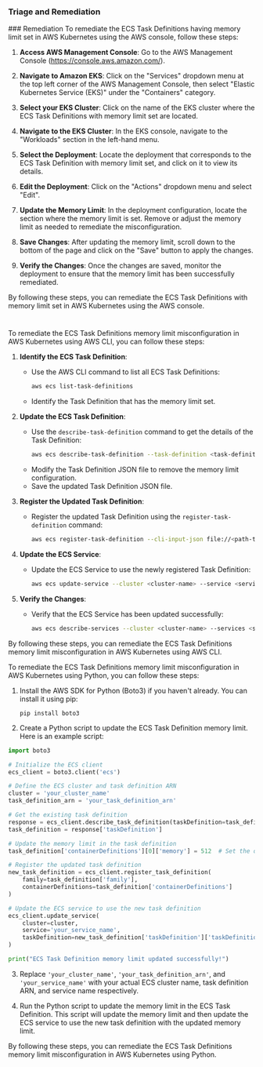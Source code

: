 
### Triage and Remediation
<Tabs>
<Tab title='Remediation'>
### Remediation

<AccordionGroup>
<Accordion title='Using Console' defaultOpen='true'>
To remediate the ECS Task Definitions having memory limit set in AWS Kubernetes using the AWS console, follow these steps:

1. **Access AWS Management Console**: Go to the AWS Management Console (https://console.aws.amazon.com/).

2. **Navigate to Amazon EKS**: Click on the "Services" dropdown menu at the top left corner of the AWS Management Console, then select "Elastic Kubernetes Service (EKS)" under the "Containers" category.

3. **Select your EKS Cluster**: Click on the name of the EKS cluster where the ECS Task Definitions with memory limit set are located.

4. **Navigate to the EKS Cluster**: In the EKS console, navigate to the "Workloads" section in the left-hand menu.

5. **Select the Deployment**: Locate the deployment that corresponds to the ECS Task Definition with memory limit set, and click on it to view its details.

6. **Edit the Deployment**: Click on the "Actions" dropdown menu and select "Edit".

7. **Update the Memory Limit**: In the deployment configuration, locate the section where the memory limit is set. Remove or adjust the memory limit as needed to remediate the misconfiguration.

8. **Save Changes**: After updating the memory limit, scroll down to the bottom of the page and click on the "Save" button to apply the changes.

9. **Verify the Changes**: Once the changes are saved, monitor the deployment to ensure that the memory limit has been successfully remediated.

By following these steps, you can remediate the ECS Task Definitions with memory limit set in AWS Kubernetes using the AWS console.

#
</Accordion>

<Accordion title='Using CLI'>
To remediate the ECS Task Definitions memory limit misconfiguration in AWS Kubernetes using AWS CLI, you can follow these steps:

1. **Identify the ECS Task Definition**:
   - Use the AWS CLI command to list all ECS Task Definitions:
     ```bash
     aws ecs list-task-definitions
     ```
   - Identify the Task Definition that has the memory limit set.

2. **Update the ECS Task Definition**:
   - Use the `describe-task-definition` command to get the details of the Task Definition:
     ```bash
     aws ecs describe-task-definition --task-definition <task-definition-arn>
     ```
   - Modify the Task Definition JSON file to remove the memory limit configuration.
   - Save the updated Task Definition JSON file.

3. **Register the Updated Task Definition**:
   - Register the updated Task Definition using the `register-task-definition` command:
     ```bash
     aws ecs register-task-definition --cli-input-json file://<path-to-updated-task-definition.json>
     ```

4. **Update the ECS Service**:
   - Update the ECS Service to use the newly registered Task Definition:
     ```bash
     aws ecs update-service --cluster <cluster-name> --service <service-name> --task-definition <updated-task-definition-family:revision>
     ```

5. **Verify the Changes**:
   - Verify that the ECS Service has been updated successfully:
     ```bash
     aws ecs describe-services --cluster <cluster-name> --services <service-name>
     ```

By following these steps, you can remediate the ECS Task Definitions memory limit misconfiguration in AWS Kubernetes using AWS CLI.
</Accordion>

<Accordion title='Using Python'>
To remediate the ECS Task Definitions memory limit misconfiguration in AWS Kubernetes using Python, you can follow these steps:

1. Install the AWS SDK for Python (Boto3) if you haven't already. You can install it using pip:
   ```
   pip install boto3
   ```

2. Create a Python script to update the ECS Task Definition memory limit. Here is an example script:

```python
import boto3

# Initialize the ECS client
ecs_client = boto3.client('ecs')

# Define the ECS cluster and task definition ARN
cluster = 'your_cluster_name'
task_definition_arn = 'your_task_definition_arn'

# Get the existing task definition
response = ecs_client.describe_task_definition(taskDefinition=task_definition_arn)
task_definition = response['taskDefinition']

# Update the memory limit in the task definition
task_definition['containerDefinitions'][0]['memory'] = 512  # Set the desired memory limit in MB

# Register the updated task definition
new_task_definition = ecs_client.register_task_definition(
    family=task_definition['family'],
    containerDefinitions=task_definition['containerDefinitions']
)

# Update the ECS service to use the new task definition
ecs_client.update_service(
    cluster=cluster,
    service='your_service_name',
    taskDefinition=new_task_definition['taskDefinition']['taskDefinitionArn']
)

print("ECS Task Definition memory limit updated successfully!")
```

3. Replace `'your_cluster_name'`, `'your_task_definition_arn'`, and `'your_service_name'` with your actual ECS cluster name, task definition ARN, and service name respectively.

4. Run the Python script to update the memory limit in the ECS Task Definition. This script will update the memory limit and then update the ECS service to use the new task definition with the updated memory limit.

By following these steps, you can remediate the ECS Task Definitions memory limit misconfiguration in AWS Kubernetes using Python.
</Accordion>

</AccordionGroup>
</Tab>
</Tabs>
